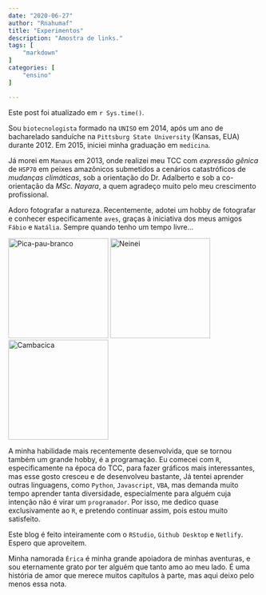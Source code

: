 ```yaml
---
date: "2020-06-27"
author: "Rnahumaf"
title: "Experimentos"
description: "Amostra de links."
tags: [
    "markdown"
]
categories: [
    "ensino"
]

---
```


Este post foi atualizado em `r Sys.time()`.

Sou `biotecnologista` formado na `UNISO` em 2014, após um ano de bacharelado sanduíche na `Pittsburg State University` (Kansas, EUA) durante 2012. Em 2015, iniciei minha graduação em `medicina`.

Já morei em `Manaus` em 2013, onde realizei meu TCC com *expressão gênica* de `HSP70` em peixes amazônicos submetidos a cenários catastróficos de *mudanças climáticas*, sob a orientação do Dr. Adalberto e sob a co-orientação da *MSc. Nayara*, a quem agradeço muito pelo meu crescimento profissional.

Adoro fotografar a natureza. Recentemente, adotei um hobby de fotografar e conhecer especificamente `aves`, graças à iniciativa dos meus amigos `Fábio` e `Natália`. Sempre quando tenho um tempo livre...

![Pica-pau-branco](https://s3.amazonaws.com/media.wikiaves.com.br/images/7673/3767970q_aa3e395e9952c2b051be02eb68937dc6.jpg){height=200px}
![Neinei](https://s3.amazonaws.com/media.wikiaves.com.br/images/3573/3753677q_4f18d3a158347fd296af7e06cd7926a8.jpg){height=200px}
![Cambacica](https://s3.amazonaws.com/media.wikiaves.com.br/images/8763/3678762q_186597c4d9c795b9d5a40f7bf4db5a29.jpg){height=200px}

A minha habilidade mais recentemente desenvolvida, que se tornou também um grande hobby, é a programação. Eu comecei com `R`, especificamente na época do TCC, para fazer gráficos mais interessantes, mas esse gosto cresceu e de desenvolveu bastante, Já tentei aprender outras linguagens, como `Python`, `Javascript`, `VBA`, mas demanda muito tempo aprender tanta diversidade, especialmente para alguém cuja intenção não é virar um `programador`. Por isso, me dedico quase exclusivamente ao `R`, e pretendo continuar assim, pois estou muito satisfeito. 

Este blog é feito inteiramente com o `RStudio`, `Github Desktop` e `Netlify`. Espero que aproveitem.

Minha namorada `Érica` é minha grande apoiadora de minhas aventuras, e sou eternamente grato por ter alguém que tanto amo ao meu lado. É uma história de amor que merece muitos capítulos à parte, mas aqui deixo pelo menos essa nota.

